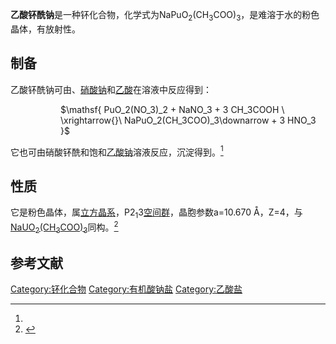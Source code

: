 {{Chembox
| Name = 
| NameEn = 
| ImageFile = 
|  ImageSize = 
|  ImageAlt = 
| IUPACName = 
| IUPACNameZh = 
| OtherNames = 
| Section1 = {{Chembox Identifiers
|   CASNo = 12012-89-4
|   CASNo_Ref = {{cascite|correct|CAS}}
|   PubChem = 
|   SMILES = 	CC(=O)[O-].CC(=O)[O-].CC(=O)[O-].O=[Pu+2]=O.[Na+] }}
| Section2 = {{Chembox Properties
|   Formula = NaPuO<sub>2</sub>(CH<sub>3</sub>COO)<sub>3</sub>
|   MolarMass = 476.12
|   Appearance = 粉色晶体
|   Density = 2.578 g·cm<sup>−3</sup>
|   MeltingPt = 
|   BoilingPt = 
|   Solubility = 0.007 g/100 mL<ref>{{книга
 | автор         = В. П. Шведов, В. M. Седов, И. Л. Рыбальченко, И. H. Власов
 | заглавие      = Ядерная технология
 | место         = М
 | издательство  = {{link-ru|Атомиздат|Атомиздат}}
 | год           = 1979
 | страниц       = 336
 |isbn           = 
}}</ref>}}
| Section3 = {{Chembox Hazards
|   MainHazards = 
|   FlashPt = 
|   Autoignition =  }}
}}

'''乙酸钚酰钠'''是一种钚化合物，化学式为NaPuO<sub>2</sub>(CH<sub>3</sub>COO)<sub>3</sub>，是难溶于水的粉色晶体，有放射性。

==制备==
乙酸钚酰钠可由{{link-ru|硝酸钚酰|Нитрат плутонила}}、[[硝酸钠|硝酸钠]]和[[乙酸|乙酸]]在溶液中反应得到：
:: <math>\mathsf{ PuO_2(NO_3)_2 + NaNO_3 + 3 CH_3COOH \ \xrightarrow{}\ NaPuO_2(CH_3COO)_3\downarrow + 3 HNO_3 }</math>

它也可由硝酸钚酰和饱和[[乙酸钠|乙酸钠]]溶液反应，沉淀得到。<ref name=Jones />
==性质==
它是粉色晶体，属[[立方晶系|立方晶系]]，P2<sub>1</sub>3[[空间群|空间群]]，晶胞参数a=10.670 Å，Z=4，与[[乙酸铀酰钠|NaUO<sub>2</sub>(CH<sub>3</sub>COO)<sub>3</sub>]]同构。<ref name=Jones>{{cite journal|journal=The Journal of Chemical Physics|volume=23|issue=11|language=en|issn=0021-9606|date=1955-11|pages=2105–2107|doi=10.1063/1.1740675|url=http://aip.scitation.org/doi/10.1063/1.1740675|title=Infrared Spectra and Structure of the Crystalline Sodium Acetate Complexes of U(VI), Np(VI), Pu(VI), and Am(VI). A Comparison of Metal‐Oxygen Bond Distance and Bond Force Constant in this Series|accessdate=2020-09-08|author=Llewellyn H. Jones}}</ref>

==参考文献==
{{reflist}}

{{钚化合物}}

[[Category:钚化合物|Category:钚化合物]]
[[Category:有机酸钠盐|Category:有机酸钠盐]]
[[Category:乙酸盐|Category:乙酸盐]]